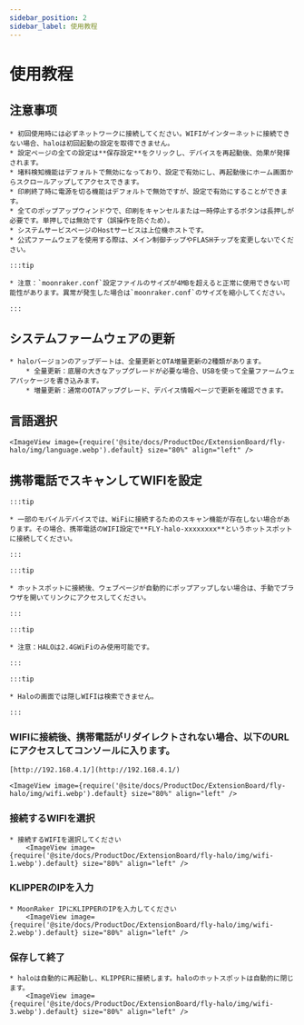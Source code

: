 ```yaml
---
sidebar_position: 2
sidebar_label: 使用教程
---
```






# 使用教程

## 注意事项

    * 初回使用時には必ずネットワークに接続してください。WIFIがインターネットに接続できない場合、haloは初回起動の設定を取得できません。
    * 設定ページの全ての設定は**保存設定**をクリックし、デバイスを再起動後、効果が発揮されます。
    * 堵料検知機能はデフォルトで無効になっており、設定で有効にし、再起動後にホーム画面からスクロールアップしてアクセスできます。
    * 印刷終了時に電源を切る機能はデフォルトで無効ですが、設定で有効にすることができます。
    * 全てのポップアップウィンドウで、印刷をキャンセルまたは一時停止するボタンは長押しが必要です。単押しでは無効です（誤操作を防ぐため）。
    * システムサービスページのHostサービスは上位機ホストです。
    * 公式ファームウェアを使用する際は、メイン制御チップやFLASHチップを変更しないでください。

    :::tip

    * 注意：`moonraker.conf`設定ファイルのサイズが4MBを超えると正常に使用できない可能性があります。異常が発生した場合は`moonraker.conf`のサイズを縮小してください。

    :::

## システムファームウェアの更新

    * haloバージョンのアップデートは、全量更新とOTA増量更新の2種類があります。
        * 全量更新：底層の大きなアップグレードが必要な場合、USBを使って全量ファームウェアパッケージを書き込みます。
        * 増量更新：通常のOTAアップグレード、デバイス情報ページで更新を確認できます。

## 言語選択

    <ImageView image={require('@site/docs/ProductDoc/ExtensionBoard/fly-halo/img/language.webp').default} size="80%" align="left" />

## 携帯電話でスキャンしてWIFIを設定

    :::tip

    * 一部のモバイルデバイスでは、WiFiに接続するためのスキャン機能が存在しない場合があります。その場合、携帯電話のWIFI設定で**FLY-halo-xxxxxxxx**というホットスポットに接続してください。

    :::

    :::tip

    * ホットスポットに接続後、ウェブページが自動的にポップアップしない場合は、手動でブラウザを開いてリンクにアクセスしてください。

    :::

    :::tip

    * 注意：HALOは2.4GWiFiのみ使用可能です。

    :::

    :::tip

    * Haloの画面では隠しWIFIは検索できません。

    :::

### WIFIに接続後、携帯電話がリダイレクトされない場合、以下のURLにアクセスしてコンソールに入ります。

    [http://192.168.4.1/](http://192.168.4.1/)

    <ImageView image={require('@site/docs/ProductDoc/ExtensionBoard/fly-halo/img/wifi.webp').default} size="80%" align="left" />

### 接続するWIFIを選択

    * 接続するWIFIを選択してください
        <ImageView image={require('@site/docs/ProductDoc/ExtensionBoard/fly-halo/img/wifi-1.webp').default} size="80%" align="left" />


### KLIPPERのIPを入力

    * MoonRaker IPにKLIPPERのIPを入力してください
        <ImageView image={require('@site/docs/ProductDoc/ExtensionBoard/fly-halo/img/wifi-2.webp').default} size="80%" align="left" />


### 保存して終了

    * haloは自動的に再起動し、KLIPPERに接続します。haloのホットスポットは自動的に閉じます。
        <ImageView image={require('@site/docs/ProductDoc/ExtensionBoard/fly-halo/img/wifi-3.webp').default} size="80%" align="left" />

